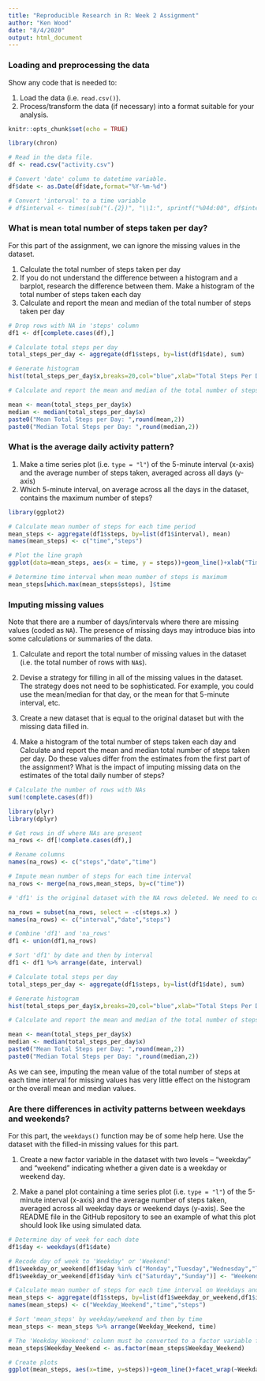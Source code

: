 ```yaml
---
title: "Reproducible Research in R: Week 2 Assignment"
author: "Ken Wood"
date: "8/4/2020"
output: html_document
---
```


### Loading and preprocessing the data

Show any code that is needed to:

1. Load the data (i.e. `read.csv()`).
2. Process/transform the data (if necessary) into a format suitable for your analysis.


```r
knitr::opts_chunk$set(echo = TRUE) 

library(chron)

# Read in the data file.
df <- read.csv("activity.csv")

# Convert 'date' column to datetime variable.
df$date <- as.Date(df$date,format="%Y-%m-%d")

# Convert 'interval' to a time variable
# df$interval <- times(sub("(.{2})", "\\1:", sprintf("%04d:00", df$interval)))
```

### What is mean total number of steps taken per day?

For this part of the assignment, we can ignore the missing values in the dataset.

1. Calculate the total number of steps taken per day
2. If you do not understand the difference between a histogram and a barplot, research the difference between them. Make a histogram of the total number of steps taken each day
3. Calculate and report the mean and median of the total number of steps taken per day

```r

# Drop rows with NA in 'steps' column
df1 <- df[complete.cases(df),]

# Calculate total steps per day
total_steps_per_day <- aggregate(df1$steps, by=list(df1$date), sum)

# Generate histogram
hist(total_steps_per_day$x,breaks=20,col="blue",xlab="Total Steps Per Day",main="Histogram of Total Steps Per Day")

# Calculate and report the mean and median of the total number of steps taken per day

mean <- mean(total_steps_per_day$x)
median <- median(total_steps_per_day$x)
paste0("Mean Total Steps per Day: ",round(mean,2))
paste0("Median Total Steps per Day: ",round(median,2))
```
### What is the average daily activity pattern?

1. Make a time series plot (i.e. `type = "l"`) of the 5-minute interval (x-axis) and the average number of steps taken, averaged across all days (y-axis)
2. Which 5-minute interval, on average across all the days in the dataset, contains the maximum number of steps?

```r

library(ggplot2)

# Calculate mean number of steps for each time period
mean_steps <- aggregate(df1$steps, by=list(df1$interval), mean)
names(mean_steps) <- c("time","steps")

# Plot the line graph
ggplot(data=mean_steps, aes(x = time, y = steps))+geom_line()+xlab("Time of Day (HHMM)")+ggtitle("Mean Number of Steps by Time of Day")

# Determine time interval when mean number of steps is maximum
mean_steps[which.max(mean_steps$steps), ]$time

```
### Imputing missing values

Note that there are a number of days/intervals where there are missing values (coded as `NA`). The presence of missing days may introduce bias into some calculations or summaries of the data.

1. Calculate and report the total number of missing values in the dataset (i.e. the total number of rows with `NA`s).

2. Devise a strategy for filling in all of the missing values in the dataset. The strategy does not need to be sophisticated. For example, you could use the mean/median for that day, or the mean for that 5-minute interval, etc.

3. Create a new dataset that is equal to the original dataset but with the missing data filled in.

4. Make a histogram of the total number of steps taken each day and Calculate and report the mean and median total number of steps taken per day. Do these values differ from the estimates from the first part of the assignment? What is the impact of imputing missing data on the estimates of the total daily number of steps?

```r

# Calculate the number of rows with NAs
sum(!complete.cases(df))
```

```r
library(plyr)
library(dplyr)

# Get rows in df where NAs are present
na_rows <- df[!complete.cases(df),]

# Rename columns
names(na_rows) <- c("steps","date","time")

# Impute mean number of steps for each time interval
na_rows <- merge(na_rows,mean_steps, by=c("time"))

# 'df1' is the original dataset with the NA rows deleted. We need to combine 'na_rows' with 'df1'. However, we need to clean up 'na_rows' a bit...

na_rows = subset(na_rows, select = -c(steps.x) )
names(na_rows) <- c("interval","date","steps")

# Combine 'df1' and 'na_rows'
df1 <- union(df1,na_rows)

# Sort 'df1' by date and then by interval
df1 <- df1 %>% arrange(date, interval)

# Calculate total steps per day
total_steps_per_day <- aggregate(df1$steps, by=list(df1$date), sum)

# Generate histogram
hist(total_steps_per_day$x,breaks=20,col="blue",xlab="Total Steps Per Day",main="Histogram of Total Steps Per Day")

# Calculate and report the mean and median of the total number of steps taken per day

mean <- mean(total_steps_per_day$x)
median <- median(total_steps_per_day$x)
paste0("Mean Total Steps per Day: ",round(mean,2))
paste0("Median Total Steps per Day: ",round(median,2))
```
As we can see, imputing the mean value of the total number of steps at each time interval for missing values has very little effect on the histogram or the overall mean and median values.

### Are there differences in activity patterns between weekdays and weekends?

For this part, the `weekdays()` function may be of some help here. Use the dataset with the filled-in missing values for this part.

1. Create a new factor variable in the dataset with two levels – “weekday” and “weekend” indicating whether a given date is a weekday or weekend day.

2. Make a panel plot containing a time series plot (i.e. `type = "l"`) of the 5-minute interval (x-axis) and the average number of steps taken, averaged across all weekday days or weekend days (y-axis). See the README file in the GitHub repository to see an example of what this plot should look like using simulated data.

```r

# Determine day of week for each date
df1$day <- weekdays(df1$date)

# Recode day of week to 'Weekday' or 'Weekend'
df1$weekday_or_weekend[df1$day %in% c("Monday","Tuesday","Wednesday","Thursday","Friday")] <- "Weekday"
df1$weekday_or_weekend[df1$day %in% c("Saturday","Sunday")] <- "Weekend"

# Calculate mean number of steps for each time interval on Weekdays and Weekends
mean_steps <- aggregate(df1$steps, by=list(df1$weekday_or_weekend,df1$interval), mean)
names(mean_steps) <- c("Weekday_Weekend","time","steps")

# Sort 'mean_steps' by weekday/weekend and then by time
mean_steps <- mean_steps %>% arrange(Weekday_Weekend, time)

# The 'Weekday_Weekend' column must be converted to a factor variable for plotting
mean_steps$Weekday_Weekend <- as.factor(mean_steps$Weekday_Weekend)

# Create plots
ggplot(mean_steps, aes(x=time, y=steps))+geom_line()+facet_wrap(~Weekday_Weekend,nrow=2)+xlab("Time of Day")+ylab("Mean steps")+ggtitle("Mean Number of Steps by Time of Day")

```

